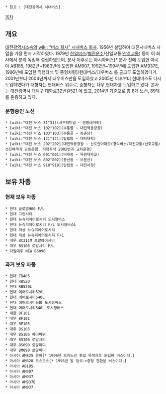  * 참고 : [대전광역시 시내버스]

[[목차]]

== 개요 ==
[[대전광역시]]소속의 [[wiki: "버스 회사" 시내버스 회사]].
1956년 설립하여 대전시내버스 사업을 가장 먼저 시작하였다. 1979년 [[한일버스]]/[[협진운수]]/신일교통([[산호교통]]) 등이 이 회사에서 분리 독립해 설립하였으며, 분사 이후로는 아시아버스[* 분사 전에 도입한 아시아 AB185, 1982년~1983년에 도입한 AM907, 1992년~1994년에 도입한 AM937E, 1996년에 도입한 직행좌석 및 중형차량]/현대버스/대우버스 를 골고루 도입하였다가 2001년부터 2004년까지 대우버스만을 도입하였고 2005년 이후부터 현대버스도 다시 도입하였다가 대형차는 현대버스 위주로, 중형차는 대우,현대차를 도입하고 있다.
본사는 대전광역시 대덕구 대화로32번길521 에 있고, 2014년 기준으로 총 8개 노선, 89대를 운용하고 있다. 

=== 운행중인 노선 ===
 * [wiki:"대전 버스 31"31](서부터미널 ~ 원동네거리)
 * [wiki:"대전 버스 102"102](수통골 ~ 대전역동광장)
 * [wiki:"대전 버스 103"103](수통골 ~ 동춘당) 
 * [wiki:"대전 버스 121"121](탑립동 ~ 대덕대학)
 * [wiki:"대전 버스 202"202](대전역동광장 ~ 신도안아파트(경익버스/대전교통/산호교통/선진여객과 공동운행, 직행좌석 2002번과 교차운행)
 * [wiki:"대전 버스 601"601](비래동 ~ 목원대학교)
 * [wiki:"대전 버스 802"802](봉산동 ~ 보문산)
 * [wiki:"대전 버스 918"918](탑립동 ~ 대전시청)

== 보유 차종 ==
=== 현재 보유 차종 ===
 * 현대 글로벌900 F/L
 * 현대 그린시티
 * 현대 뉴슈퍼에어로시티 도시형버스
 * 현대 뉴슈퍼에어로시티 F/L 도시형버스L
 * 현대 저상 뉴슈퍼에어로시티
 * 현대 저상 뉴슈퍼에어로시티 F/L
 * 대우 BC211M 로얄하이시티
 * 대우 BS106 로얄시티 F/L
 * 자일대우 NEW BS090 
=== 과거 보유 차종 ===
 * 현대 FB485
 * 현대 RB520
 * 현대 RB520L
 * 현대 에어로시티520L
 * 현대 에어로시티540L
 * 현대 에어로시티540 도시형버스
 * 현대 에어로시티540L 도시형버스
 * 새한 BF101
 * 대우 BF101
 * 대우 BF105
 * 대우 BS105
 * 대우 BS106 하이파워
 * 대우 BS106 로얄시티
 * 대우 BS090 로얄미디
 * 대우 BM090 로얄미디
 * 아시아 AM825 콤비[* 1996년 오지노선 투입 목적으로 도입한 버스이다.]
 * 아시아 AM828 코스모스[* 1996년 말 입석->중형 전환분 버스이다.]
 * 아시아 AB185
 * 아시아 AM907
 * 아시아 AM937
 * 아시아 AM937E
 * 아시아 AM937





